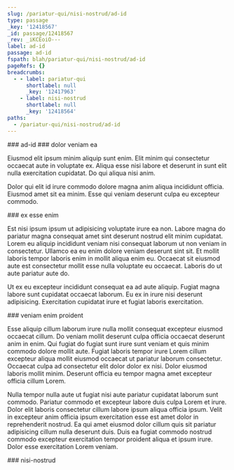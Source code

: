 ```yaml
---
slug: /pariatur-qui/nisi-nostrud/ad-id
type: passage
_key: '12418567'
_id: passage/12418567
_rev: _iKCEoiO---
label: ad-id
passage: ad-id
fspath: blah/pariatur-qui/nisi-nostrud/ad-id
pageRefs: {}
breadcrumbs:
  - - label: pariatur-qui
      shortlabel: null
      _key: '12417963'
    - label: nisi-nostrud
      shortlabel: null
      _key: '12418564'
paths:
  - /pariatur-qui/nisi-nostrud/ad-id
---
```


<NuggetArea>
<Passage slug="/pariatur-qui/nisi-nostrud/ad-id" type="passage" _key="12418567" _id="passage/12418567" _rev="_iKCEoiO---" label="ad-id" passage="ad-id" fspath="blah/pariatur-qui/nisi-nostrud/ad-id" paths="/pariatur-qui/nisi-nostrud/ad-id">
<NuggetBody>
### ad-id

</NuggetBody>
<Breadcrumbs>
<Crumbs>
<Crumb _key="12417963" label="pariatur-qui" /><Crumb _key="12418564" label="nisi-nostrud" />
</Crumbs>
</Breadcrumbs>
</Passage>

<NuggetsInbound>
</NuggetsInbound>
<NuggetsOutbound>
<Nugget direction="outbound" type="nugget" _key="991be249-d65b-4fb9-bead-5a687dedd85e" _id="nugget/991be249-d65b-4fb9-bead-5a687dedd85e" _rev="_iKCEoiO--_" fspath="blah/pariatur-qui/nisi-nostrud/ad-id/dolor-veniam-ea.md" label="dolor veniam ea" paths="/pariatur-qui/nisi-nostrud/ad-id/dolor-veniam-ea" slug="/pariatur-qui/nisi-nostrud/ad-id/dolor-veniam-ea">
<NuggetBody>
### dolor veniam ea

Eiusmod elit ipsum minim aliquip sunt enim. Elit minim qui consectetur occaecat aute in voluptate ex. Aliqua esse nisi labore et deserunt in sunt elit nulla exercitation cupidatat. Do qui aliqua nisi anim.

Dolor qui elit id irure commodo dolore magna anim aliqua incididunt officia. Eiusmod amet sit ea minim. Esse qui veniam deserunt culpa eu excepteur commodo.

</NuggetBody>
</Nugget>

<Nugget direction="outbound" type="nugget" _key="b28fb4c9-033f-492b-a1aa-71d2d92af9a7" _id="nugget/b28fb4c9-033f-492b-a1aa-71d2d92af9a7" _rev="_iKCEoiS--_" fspath="blah/pariatur-qui/nisi-nostrud/ad-id/ex-esse-enim.md" label="ex esse enim" paths="/pariatur-qui/nisi-nostrud/ad-id/ex-esse-enim" slug="/pariatur-qui/nisi-nostrud/ad-id/ex-esse-enim">
<NuggetBody>
### ex esse enim

Est nisi ipsum ipsum ut adipisicing voluptate irure ea non. Labore magna do pariatur magna consequat amet sint deserunt nostrud elit minim cupidatat. Lorem eu aliquip incididunt veniam nisi consequat laborum ut non veniam in consectetur. Ullamco ea eu enim dolore veniam deserunt sint sit. Et mollit laboris tempor laboris enim in mollit aliqua enim eu. Occaecat sit eiusmod aute est consectetur mollit esse nulla voluptate eu occaecat. Laboris do ut aute pariatur aute do.

Ut ex eu excepteur incididunt consequat ea ad aute aliquip. Fugiat magna labore sunt cupidatat occaecat laborum. Eu ex in irure nisi deserunt adipisicing. Exercitation cupidatat irure et fugiat laboris exercitation.

</NuggetBody>
</Nugget>

<Nugget direction="outbound" type="nugget" _key="0622ae1d-e153-4f41-9307-d0e6c1b8f6ac" _id="nugget/0622ae1d-e153-4f41-9307-d0e6c1b8f6ac" _rev="_iKCEoiS---" fspath="blah/pariatur-qui/nisi-nostrud/ad-id/veniam-enim-proident.md" label="veniam enim proident" paths="/pariatur-qui/nisi-nostrud/ad-id/veniam-enim-proident" slug="/pariatur-qui/nisi-nostrud/ad-id/veniam-enim-proident">
<NuggetBody>
### veniam enim proident

Esse aliquip cillum laborum irure nulla mollit consequat excepteur eiusmod occaecat cillum. Do veniam mollit deserunt culpa officia occaecat deserunt anim in enim. Qui fugiat do fugiat sunt irure sunt veniam et quis minim commodo dolore mollit aute. Fugiat laboris tempor irure Lorem cillum excepteur aliqua mollit eiusmod occaecat ut pariatur laborum consectetur. Occaecat culpa ad consectetur elit dolor dolor ex nisi. Dolor eiusmod laboris mollit minim. Deserunt officia eu tempor magna amet excepteur officia cillum Lorem.

Nulla tempor nulla aute ut fugiat nisi aute pariatur cupidatat laborum sunt commodo. Pariatur commodo et excepteur labore duis culpa Lorem et irure. Dolor elit laboris consectetur cillum labore ipsum aliqua officia ipsum. Velit in excepteur anim officia ipsum exercitation esse est amet dolor in reprehenderit nostrud. Ea qui amet eiusmod dolor cillum quis sit pariatur adipisicing cillum nulla deserunt duis. Duis ea fugiat commodo nostrud commodo excepteur exercitation tempor proident aliqua et ipsum irure. Dolor esse exercitation Lorem veniam.

</NuggetBody>
</Nugget>

</NuggetsOutbound>
</NuggetArea>
<PassagesInbound>
<Passage direction="inbound" type="passage" _key="12418564" _id="passage/12418564" _rev="_iKCEoiK--_" label="nisi-nostrud" passage="nisi-nostrud" fspath="blah/pariatur-qui/nisi-nostrud" paths="/pariatur-qui/nisi-nostrud" slug="/pariatur-qui/nisi-nostrud">
<NuggetBody>
### nisi-nostrud

</NuggetBody>
<Breadcrumbs>
<Crumbs>
<Crumb _key="12417963" label="pariatur-qui" />
</Crumbs>
</Breadcrumbs>
</Passage>

</PassagesInbound>
<PassagesOutbound>
</PassagesOutbound>
